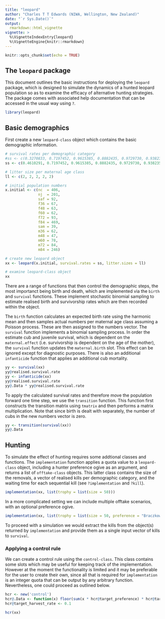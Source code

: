 ```yaml
---
title: "leopard"
author: "Charles T T Edwards (NIWA, Wellington, New Zealand)"
date: "`r Sys.Date()`"
output:
  rmarkdown::html_vignette
vignette: >
  %\VignetteIndexEntry{leopard}
  %\VignetteEngine{knitr::rmarkdown}
---
```


```r
knitr::opts_chunk$set(echo = TRUE)
```

## The `leopard` package

This document outlines the basic instructions for deploying the `leopard` package, which is designed to simulate the dynamics of a hunted leopard population so as to examine the efficacy of alternative hunting strategies. The package comes with associated help documentation that can be accessed in the usual way using `?`. 

```r
library(leopard)
```

## Basic demographics

First create a new `leopard-class` object which contains the basic demographic information. 
```r
# survival rates per demographic category
#ss <- c(0.3270833, 0.7197452, 0.9615385, 0.8882435, 0.9729730, 0.9382353, 0.9230769, 0.7219583, 0.9124424, 0.9642857, 1.0000000, 1.0000000, 0.9000000, 0.2857143)
ss <- c(0.4610291, 0.7197452, 0.9615385, 0.8882435, 0.9729730, 0.9382353, 0.9230769, 0.7219583, 0.9124424, 0.9642857, 1.0000000, 1.0000000, 0.9000000, 0.2857143)

# litter size per maternal age class
ll <- c(2, 2, 2, 2, 2)

# initial population numbers
x.initial <- c(nc  = 406,
               nj  = 201,
               saf = 92,
               f36 = 67,
               f48 = 63,
               f60 = 62,
               f72 = 93,
               f84 = 469,
               sam = 39,
               m36 = 62,
               m48 = 47,
               m60 = 78,
               m72 = 84,
               m84 = 246)

# create new leopard object
xx <- leopard(x.initial, survival.rates = ss, litter.sizes = ll)

# examine leopard-class object
xx
```

There are a range of functions that then control the demographic steps, the most importanct being birth and death, which are implemented via the `birth` and `survival` functions. These implement stochastic binomial sampling to estimate realised birth and survivorship rates which are then recorded within the object. 

The `birth` function calculates an expected birth rate using the harmonic mean and then samples actual numbers per maternal age class assuming a Poisson process. These are then assigned to the numbers vector. The `survival` function implements a binomial sampling process. In order the estimate cub and juvenile survival, which is dependent on the `maternal.effect` (i.e. survivorship is dependent on the age of the mother), the `survival` function updates the `maternal.birth` slot. This effect can be ignored except for diagnostic purposes. There is also an additional `infanticide` function that applies an additional cub mortality.

```r
yy <- survival(xx)
yy@realised.survival.rate
yy <- infanticide(xx)
yy@realised.survival.rate
yy@.Data * yy@realised.survival.rate
```

To apply the calculated survival rates and therefore move the population forward one time step, we use the `transition` function. This function first constructs the transition matrix using `tmatrix` and then performs a matrix multiplication. Note that since birth is dealt with separately, the number of cubs in the new numbers vector is zero.
```r
yy <- transition(survival(xx))
yy@.Data
```

## Hunting

To simulate the effect of hunting requires some addtional classes and functions. The `implementation` function applies a quota value to a `leopard-class` object, including a hunter preference ogive as an argument, and returns a list of `offtake-class` objects. This latter class contains the size of the removals, a vector of realised kills per demographic category, and the waiting time for each sequential kill (see `?implementation` and `?kill`).

```r
implementation(xx, list(trophy = list(size = 50)))
```

In a more complicated setting we can include multiple offtake scenarios, with an optional preference ogive.

```r
implementation(xx, list(trophy = list(size = 50, preference = "Braczkowski"), problem_animal = list(size = 100)))
```

To proceed with a simulation we would extract the kills from the object(s) returned by `implementation` and provide them as a single input vector of kills to `survival`.

### Applying a control rule

We can create a control rule using the `control-class`. This class contains some slots which may be useful for keeping track of the implementation. However at the moment the functionality is limited and it may be preferable for the user to create their own, since all that is required for `implementation` is an integer quota that can be output by any arbitrary function. Nevertheless, one could proceed as outlined below.

```r
hcr <- new('control')
hcr@.Data <- function(x) floor(sum(x * hcr@target_preference) * hcr@target_harvest_rate)
hcr@target_harvest_rate <- 0.1

hcr(xx)
```




